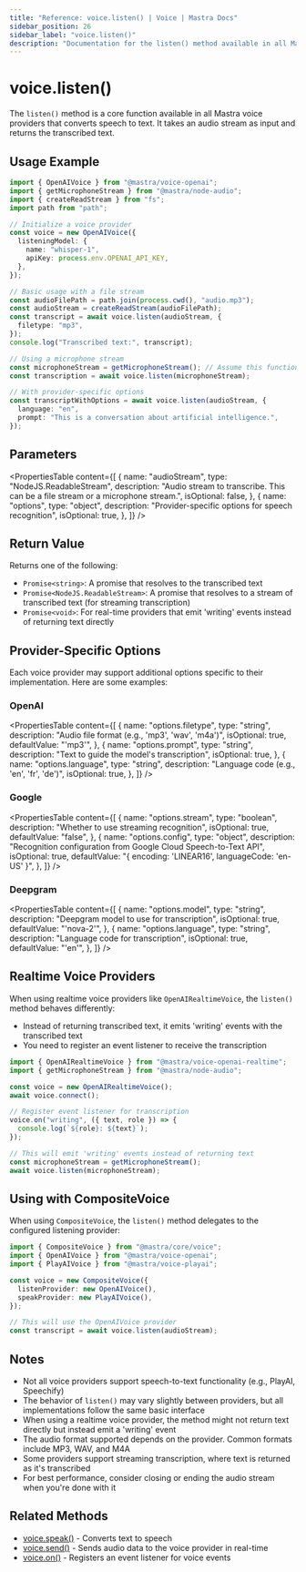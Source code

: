 ```yaml
---
title: "Reference: voice.listen() | Voice | Mastra Docs"
sidebar_position: 26
sidebar_label: "voice.listen()"
description: "Documentation for the listen() method available in all Mastra voice providers, which converts speech to text."
---
```


# voice.listen()

The `listen()` method is a core function available in all Mastra voice providers that converts speech to text. It takes an audio stream as input and returns the transcribed text.

## Usage Example

```typescript
import { OpenAIVoice } from "@mastra/voice-openai";
import { getMicrophoneStream } from "@mastra/node-audio";
import { createReadStream } from "fs";
import path from "path";

// Initialize a voice provider
const voice = new OpenAIVoice({
  listeningModel: {
    name: "whisper-1",
    apiKey: process.env.OPENAI_API_KEY,
  },
});

// Basic usage with a file stream
const audioFilePath = path.join(process.cwd(), "audio.mp3");
const audioStream = createReadStream(audioFilePath);
const transcript = await voice.listen(audioStream, {
  filetype: "mp3",
});
console.log("Transcribed text:", transcript);

// Using a microphone stream
const microphoneStream = getMicrophoneStream(); // Assume this function gets audio input
const transcription = await voice.listen(microphoneStream);

// With provider-specific options
const transcriptWithOptions = await voice.listen(audioStream, {
  language: "en",
  prompt: "This is a conversation about artificial intelligence.",
});
```

## Parameters

<PropertiesTable
  content={[
    {
      name: "audioStream",
      type: "NodeJS.ReadableStream",
      description:
        "Audio stream to transcribe. This can be a file stream or a microphone stream.",
      isOptional: false,
    },
    {
      name: "options",
      type: "object",
      description: "Provider-specific options for speech recognition",
      isOptional: true,
    },
  ]}
/>

## Return Value

Returns one of the following:

- `Promise<string>`: A promise that resolves to the transcribed text
- `Promise<NodeJS.ReadableStream>`: A promise that resolves to a stream of transcribed text (for streaming transcription)
- `Promise<void>`: For real-time providers that emit 'writing' events instead of returning text directly

## Provider-Specific Options

Each voice provider may support additional options specific to their implementation. Here are some examples:

### OpenAI

<PropertiesTable
  content={[
    {
      name: "options.filetype",
      type: "string",
      description: "Audio file format (e.g., 'mp3', 'wav', 'm4a')",
      isOptional: true,
      defaultValue: "'mp3'",
    },
    {
      name: "options.prompt",
      type: "string",
      description: "Text to guide the model's transcription",
      isOptional: true,
    },
    {
      name: "options.language",
      type: "string",
      description: "Language code (e.g., 'en', 'fr', 'de')",
      isOptional: true,
    },
  ]}
/>

### Google

<PropertiesTable
  content={[
    {
      name: "options.stream",
      type: "boolean",
      description: "Whether to use streaming recognition",
      isOptional: true,
      defaultValue: "false",
    },
    {
      name: "options.config",
      type: "object",
      description:
        "Recognition configuration from Google Cloud Speech-to-Text API",
      isOptional: true,
      defaultValue: "{ encoding: 'LINEAR16', languageCode: 'en-US' }",
    },
  ]}
/>

### Deepgram

<PropertiesTable
  content={[
    {
      name: "options.model",
      type: "string",
      description: "Deepgram model to use for transcription",
      isOptional: true,
      defaultValue: "'nova-2'",
    },
    {
      name: "options.language",
      type: "string",
      description: "Language code for transcription",
      isOptional: true,
      defaultValue: "'en'",
    },
  ]}
/>

## Realtime Voice Providers

When using realtime voice providers like `OpenAIRealtimeVoice`, the `listen()` method behaves differently:

- Instead of returning transcribed text, it emits 'writing' events with the transcribed text
- You need to register an event listener to receive the transcription

```typescript
import { OpenAIRealtimeVoice } from "@mastra/voice-openai-realtime";
import { getMicrophoneStream } from "@mastra/node-audio";

const voice = new OpenAIRealtimeVoice();
await voice.connect();

// Register event listener for transcription
voice.on("writing", ({ text, role }) => {
  console.log(`${role}: ${text}`);
});

// This will emit 'writing' events instead of returning text
const microphoneStream = getMicrophoneStream();
await voice.listen(microphoneStream);
```

## Using with CompositeVoice

When using `CompositeVoice`, the `listen()` method delegates to the configured listening provider:

```typescript
import { CompositeVoice } from "@mastra/core/voice";
import { OpenAIVoice } from "@mastra/voice-openai";
import { PlayAIVoice } from "@mastra/voice-playai";

const voice = new CompositeVoice({
  listenProvider: new OpenAIVoice(),
  speakProvider: new PlayAIVoice(),
});

// This will use the OpenAIVoice provider
const transcript = await voice.listen(audioStream);
```

## Notes

- Not all voice providers support speech-to-text functionality (e.g., PlayAI, Speechify)
- The behavior of `listen()` may vary slightly between providers, but all implementations follow the same basic interface
- When using a realtime voice provider, the method might not return text directly but instead emit a 'writing' event
- The audio format supported depends on the provider. Common formats include MP3, WAV, and M4A
- Some providers support streaming transcription, where text is returned as it's transcribed
- For best performance, consider closing or ending the audio stream when you're done with it

## Related Methods

- [voice.speak()](./voice.speak) - Converts text to speech
- [voice.send()](./voice.send) - Sends audio data to the voice provider in real-time
- [voice.on()](./voice.on) - Registers an event listener for voice events
